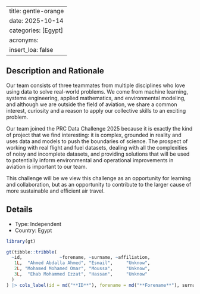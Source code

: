 
---
title: gentle-orange
date: 2025-10-14
categories: [Egypt]
acronyms:
  insert_loa: false
---

## Description and Rationale

Our team consists of three teammates from multiple disciplines who love using data to solve real-world problems. We come from machine learning, systems engineering, applied mathematics, and environmental modeling, and although we are outside the field of aviation, we share a common interest, curiosity and a reason to apply our collective skills to an exciting problem.

Our team joined the PRC Data Challenge 2025 because it is exactly the kind of project that we find interesting: it is complex, grounded in reality and uses data and models to push the boundaries of science. The prospect of working with real flight and fuel datasets, dealing with all the complexities of noisy and incomplete datasets, and providing solutions that will be used to potentially inform environmental and operational improvements in aviation is important to our team.

This challenge will be we view this challenge as an opportunity for learning and collaboration, but as an opportunity to contribute to the larger cause of more sustainable and efficient air travel.

## Details

* Type: Independent
* Country: Egypt

```r
library(gt)

gt(tibble::tribble(
  ~id,              ~forename, ~surname, ~affiliation,
   1L,  "Ahmed Abdalla Ahmed", "Esmail",     "Unknow",
   2L, "Mohamed Mohamed Omar", "Moussa",     "Unknow",
   3L,  "Ehab Mohammed Ezzat", "Hassan",     "Unknow"
  )
) |> cols_label(id = md("**ID**"), forename = md("**Forename**"), surname ~ md("**Surname**"), affiliation ~ md("**Affiliation**"))
```
